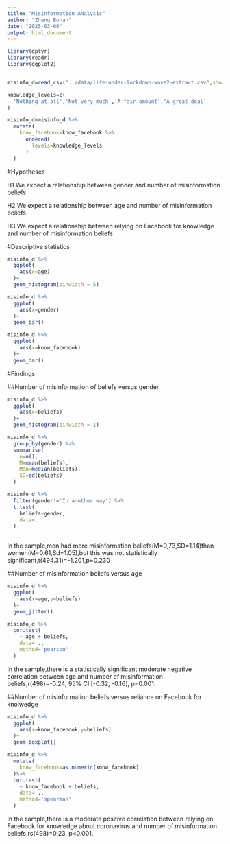 ```yaml
---
title: "Misinformation ANalysis"
author: "Zhang Bohan"
date: "2025-03-06"
output: html_document
---
```



```r
library(dplyr)
library(readr)
library(ggplot2)


misinfo_d=read_csv("../data/life-under-lockdown-wave2-extract.csv",show_col_types=FALSE)

knowledge_levels=c(
  'Nothing at all','Not very much','A fair amount','A great deal'
)

misinfo_d=misinfo_d %>%
  mutate(
    know_facebook=know_facebook %>%
      ordered(
        levels=knowledge_levels
      )
  )
```

#Hypotheses

H1 We expect a relationship between gender and number of misinformation beliefs

H2 We expect a relationship between age and number of misinformation beliefs

H3 We expect a relationship between relying on Facebook for knowledge and number of misinformation  beliefs

#Descriptive statistics

```r
misinfo_d %>%
  ggplot(
    aes(x=age)
  )+
  geom_histogram(binwidth = 5)
```

```r
misinfo_d %>%
  ggplot(
    aes(x=gender)
  )+
  geom_bar()
```

```r
misinfo_d %>%
  ggplot(
    aes(x=know_facebook)
  )+
  geom_bar()
```
#Findings

##Number of misinformation of beliefs versus gender

```r
misinfo_d %>%
  ggplot(
    aes(x=beliefs)
  )+
  geom_histogram(binwidth = 1)
```


```r
misinfo_d %>%
  group_by(gender) %>%
  summarise(
    n=n(),
    M=mean(beliefs),
    Mdn=median(beliefs),
    SD=sd(beliefs)
  )

```

```r
misinfo_d %>%
  filter(gender!='In another way') %>%
  t.test(
    beliefs~gender,
    data=.
  )
  
```

In the sample,men had more misinformation beliefs(M=0,73,SD=1.14)than women(M=0.61,Sd=1.05),but this was not statistically significant,t(494.31)=-1.201,p=0.230

##Number of misinformation beliefs versus age

```r
misinfo_d %>%
  ggplot(
    aes(x=age,y=beliefs)
  )+
  geom_jitter()
```

```r
misinfo_d %>%
  cor.test(
    ~ age + beliefs,
    data= .,
    method='pearson'
  )
```

In the sample,there is a statistically significant moderate negative correlation between age and number of misinformation beliefs,r(498)=-0.24, 95% CI [-0.32, -0.16], p<0.001.

##Number of misinformation beliefs versus reliance on Facebook for knolwedge

```r
misinfo_d %>%
  ggplot(
    aes(x=know_facebook,y=beliefs)
  )+
  geom_boxplot()
```

```r
misinfo_d %>%
  mutate(
    know_facebook=as.numeric(know_facebook)
  )%>%
  cor.test(
    ~ know_facebook + beliefs,
    data= .,
    method='spearman'
  )
```
In the sample,there is a moderate positive correlation between relying on Facebook for knowledge about coronavirus and number of misinformation beliefs,rs(498)=0.23, p<0.001.

